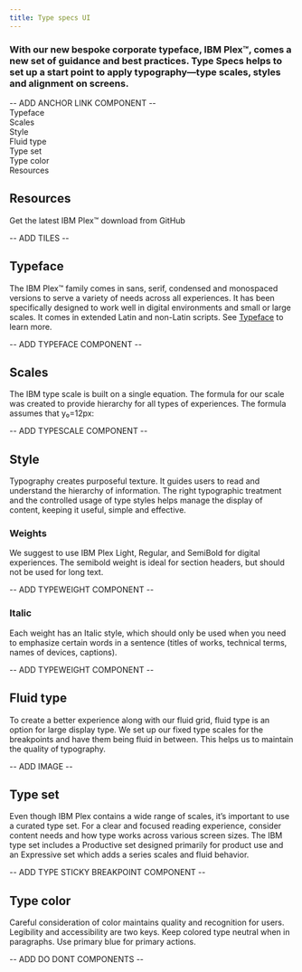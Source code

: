 ```yaml
---
title: Type specs UI
---
```


### With our new bespoke corporate typeface, IBM Plex™, comes a new set of guidance and best practices. Type Specs helps to set up a start point to apply typography—type scales, styles and alignment on screens.

-- ADD ANCHOR LINK COMPONENT --  
Typeface  
Scales  
Style  
Fluid type  
Type set  
Type color  
Resources

## Resources

Get the latest IBM Plex™ download from GitHub

-- ADD TILES --

## Typeface

The IBM Plex™ family comes in sans, serif, condensed and monospaced versions to serve a variety of needs across all experiences. It has been specifically designed to work well in digital environments and small or large scales. It comes in extended Latin and non-Latin scripts. See [Typeface](https://www.ibm.com/elements/typeface/) to learn more.

-- ADD TYPEFACE COMPONENT --

## Scales

The IBM type scale is built on a single equation. The formula for our scale was created to provide hierarchy for all types of experiences. The formula assumes that y₀=12px:

-- ADD TYPESCALE COMPONENT --

## Style

Typography creates purposeful texture. It guides users to read and understand the hierarchy of information. The right typographic treatment and the controlled usage of type styles helps manage the display of content, keeping it useful, simple and effective.

### Weights

We suggest to use IBM Plex Light, Regular, and SemiBold for digital experiences. The semibold weight is ideal for section headers, but should not be used for long text.

-- ADD TYPEWEIGHT COMPONENT --

### Italic

Each weight has an Italic style, which should only be used when you need to emphasize certain words in a sentence (titles of works, technical terms, names of devices, captions).

-- ADD TYPEWEIGHT COMPONENT --

## Fluid type

To create a better experience along with our fluid grid, fluid type is an option for large display type. We set up our fixed type scales for the breakpoints and have them being fluid in between. This helps us to maintain the quality of typography.

-- ADD IMAGE --

## Type set

Even though IBM Plex contains a wide range of scales, it’s important to use a curated type set. For a clear and focused reading experience, consider content needs and how type works across various screen sizes. The IBM type set includes a Productive set designed primarily for product use and an Expressive set which adds a series scales and fluid behavior.

-- ADD TYPE STICKY BREAKPOINT COMPONENT --

## Type color

Careful consideration of color maintains quality and recognition for users. Legibility and accessibility are two keys. Keep colored type neutral when in paragraphs. Use primary blue for primary actions.

-- ADD DO DONT COMPONENTS --
